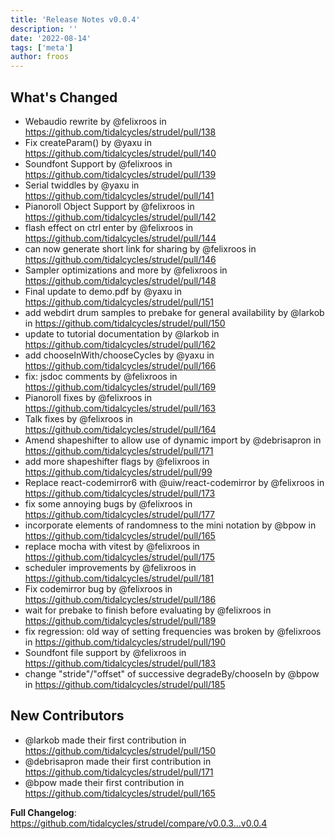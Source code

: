 ```yaml
---
title: 'Release Notes v0.0.4'
description: ''
date: '2022-08-14'
tags: ['meta']
author: froos
---
```


## What's Changed

- Webaudio rewrite by @felixroos in https://github.com/tidalcycles/strudel/pull/138
- Fix createParam() by @yaxu in https://github.com/tidalcycles/strudel/pull/140
- Soundfont Support by @felixroos in https://github.com/tidalcycles/strudel/pull/139
- Serial twiddles by @yaxu in https://github.com/tidalcycles/strudel/pull/141
- Pianoroll Object Support by @felixroos in https://github.com/tidalcycles/strudel/pull/142
- flash effect on ctrl enter by @felixroos in https://github.com/tidalcycles/strudel/pull/144
- can now generate short link for sharing by @felixroos in https://github.com/tidalcycles/strudel/pull/146
- Sampler optimizations and more by @felixroos in https://github.com/tidalcycles/strudel/pull/148
- Final update to demo.pdf by @yaxu in https://github.com/tidalcycles/strudel/pull/151
- add webdirt drum samples to prebake for general availability by @larkob in https://github.com/tidalcycles/strudel/pull/150
- update to tutorial documentation by @larkob in https://github.com/tidalcycles/strudel/pull/162
- add chooseInWith/chooseCycles by @yaxu in https://github.com/tidalcycles/strudel/pull/166
- fix: jsdoc comments by @felixroos in https://github.com/tidalcycles/strudel/pull/169
- Pianoroll fixes by @felixroos in https://github.com/tidalcycles/strudel/pull/163
- Talk fixes by @felixroos in https://github.com/tidalcycles/strudel/pull/164
- Amend shapeshifter to allow use of dynamic import by @debrisapron in https://github.com/tidalcycles/strudel/pull/171
- add more shapeshifter flags by @felixroos in https://github.com/tidalcycles/strudel/pull/99
- Replace react-codemirror6 with @uiw/react-codemirror by @felixroos in https://github.com/tidalcycles/strudel/pull/173
- fix some annoying bugs by @felixroos in https://github.com/tidalcycles/strudel/pull/177
- incorporate elements of randomness to the mini notation by @bpow in https://github.com/tidalcycles/strudel/pull/165
- replace mocha with vitest by @felixroos in https://github.com/tidalcycles/strudel/pull/175
- scheduler improvements by @felixroos in https://github.com/tidalcycles/strudel/pull/181
- Fix codemirror bug by @felixroos in https://github.com/tidalcycles/strudel/pull/186
- wait for prebake to finish before evaluating by @felixroos in https://github.com/tidalcycles/strudel/pull/189
- fix regression: old way of setting frequencies was broken by @felixroos in https://github.com/tidalcycles/strudel/pull/190
- Soundfont file support by @felixroos in https://github.com/tidalcycles/strudel/pull/183
- change "stride"/"offset" of successive degradeBy/chooseIn by @bpow in https://github.com/tidalcycles/strudel/pull/185

## New Contributors

- @larkob made their first contribution in https://github.com/tidalcycles/strudel/pull/150
- @debrisapron made their first contribution in https://github.com/tidalcycles/strudel/pull/171
- @bpow made their first contribution in https://github.com/tidalcycles/strudel/pull/165

**Full Changelog**: https://github.com/tidalcycles/strudel/compare/v0.0.3...v0.0.4
